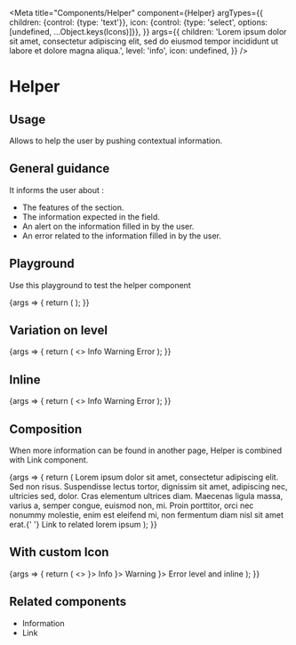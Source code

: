 
<Meta
  title="Components/Helper"
  component={Helper}
  argTypes={{
    children: {control: {type: 'text'}},
    icon: {control: {type: 'select', options: [undefined, ...Object.keys(Icons)]}},
  }}
  args={{
    children:
      'Lorem ipsum dolor sit amet, consectetur adipiscing elit, sed do eiusmod tempor incididunt ut labore et dolore magna aliqua.',
    level: 'info',
    icon: undefined,
  }}
/>

# Helper

## Usage

Allows to help the user by pushing contextual information.

## General guidance

It informs the user about :

- The features of the section.
- The information expected in the field.
- An alert on the information filled in by the user.
- An error related to the information filled in by the user.

## Playground

Use this playground to test the helper component

<Canvas>
  <Story name="Standard">
    {args => {
      return (
        <Helper {...args} icon={undefined === Icons[args.icon] ? undefined : React.createElement(Icons[args.icon])} />
      );
    }}
  </Story>
</Canvas>

<ArgsTable story="Standard" />

## Variation on level

<Canvas>
  <Story name="Level">
    {args => {
      return (
        <>
          <Helper {...args} level="info">
            Info
          </Helper>
          <Helper {...args} level="warning">
            Warning
          </Helper>
          <Helper {...args} level="error">
            Error
          </Helper>
        </>
      );
    }}
  </Story>
</Canvas>

## Inline

<Canvas>
  <Story name="Inline">
    {args => {
      return (
        <>
          <Helper {...args} inline={true} level="info">
            Info
          </Helper>
          <Helper {...args} inline={true} level="warning">
            Warning
          </Helper>
          <Helper {...args} inline={true} level="error">
            Error
          </Helper>
        </>
      );
    }}
  </Story>
</Canvas>

## Composition

When more information can be found in another page, Helper is combined with Link component.

<Canvas>
  <Story name="Composition">
    {args => {
      return (
        <Helper level="info">
          Lorem ipsum dolor sit amet, consectetur adipiscing elit. Sed non risus. Suspendisse lectus tortor, dignissim
          sit amet, adipiscing nec, ultricies sed, dolor. Cras elementum ultrices diam. Maecenas ligula massa, varius a,
          semper congue, euismod non, mi. Proin porttitor, orci nec nonummy molestie, enim est eleifend mi, non
          fermentum diam nisl sit amet erat.{' '}
          <Link target="_blank" href="https://www.akeneo.com/">
            Link to related lorem ipsum
          </Link>
        </Helper>
      );
    }}
  </Story>
</Canvas>

## With custom Icon

<Canvas>
  <Story name="Custom Icon">
    {args => {
      return (
        <>
          <Helper {...args} level="info" icon={<Icons.BrokenLinkIcon />}>
            Info
          </Helper>
          <Helper {...args} level="warning" icon={<Icons.MegaphoneIcon />}>
            Warning
          </Helper>
          <Helper {...args} level="error" inline={true} icon={<Icons.UnviewIcon />}>
            Error level and inline
          </Helper>
        </>
      );
    }}
  </Story>
</Canvas>

## Related components

<ul>
  <li>
    <LinkTo kind="Components/Information" story="Standard">
      Information
    </LinkTo>
  </li>
  <li>
    <LinkTo kind="Components/Link" story="Standard">
      Link
    </LinkTo>
  </li>
</ul>
